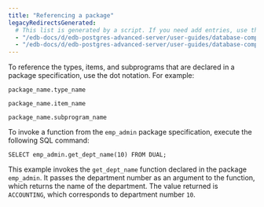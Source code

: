 ```yaml
---
title: "Referencing a package"
legacyRedirectsGenerated:
  # This list is generated by a script. If you need add entries, use the `legacyRedirects` key.
  - "/edb-docs/d/edb-postgres-advanced-server/user-guides/database-compatibility-for-oracle-developers-built-in-package-guide/9.6/Database_Compatibility_for_Oracle_Developers_Built-in_Package_Guide.1.08.html"
  - "/edb-docs/d/edb-postgres-advanced-server/user-guides/database-compatibility-for-oracle-developers-guide/9.5/Database_Compatibility_for_Oracle_Developers_Guide.1.186.html"
---
```


To reference the types, items, and subprograms that are declared in a package specification, use the dot notation. For example:

`package_name.type_name`

`package_name.item_name`

`package_name.subprogram_name`

To invoke a function from the `emp_admin` package specification, execute the following SQL command:

```text
SELECT emp_admin.get_dept_name(10) FROM DUAL;
```

This example invokes the `get_dept_name` function declared in the package `emp_admin`. It passes the department number as an argument to the function, which returns the name of the department. The value returned is `ACCOUNTING`, which corresponds to department number `10`.
